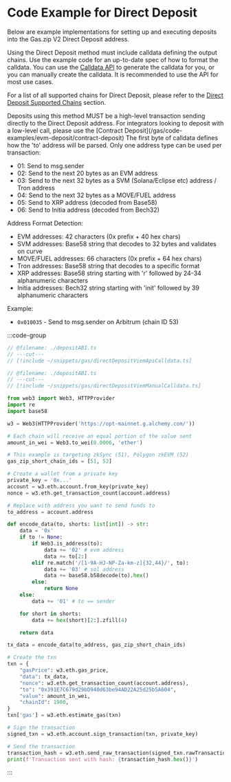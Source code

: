 
# Code Example for Direct Deposit

Below are example implementations for setting up and executing deposits into the Gas.zip V2 Direct Deposit address.

Using the Direct Deposit method must include calldata defining the output chains.
Use the example code for an up-to-date spec of how to format the calldata.
You can use the [Calldata API](/gas/api/call-data) to generate the calldata for you, or you can manually create the calldata. It is recommended to use the API for most use cases.

For a list of all supported chains for Direct Deposit, please refer to the [Direct Deposit Supported Chains](/gas/chain-support/inbound#direct-deposit) section.

<Callout type="warning">
  Deposits using this method MUST be a high-level transaction sending directly to the Direct Deposit address. For integrators looking to
  deposit with a low-level call, please use the [Contract Deposit](/gas/code-examples/evm-deposit/contract-deposit)
</Callout>

<Callout type="info">
The first byte of calldata defines how the 'to' address will be parsed. Only one address type can be used per transaction:

- 01: Send to msg.sender
- 02: Send to the next 20 bytes as an EVM address
- 03: Send to the next 32 bytes as a SVM (Solana/Eclipse etc) address / Tron address
- 04: Send to the next 32 bytes as a MOVE/FUEL address
- 05: Send to XRP address (decoded from Base58)
- 06: Send to Initia address (decoded from Bech32)

Address Format Detection:

- EVM addresses: 42 characters (0x prefix + 40 hex chars)
- SVM addresses: Base58 string that decodes to 32 bytes and validates on curve
- MOVE/FUEL addresses: 66 characters (0x prefix + 64 hex chars)
- Tron addresses: Base58 string that decodes to a specific format
- XRP addresses: Base58 string starting with 'r' followed by 24-34 alphanumeric characters
- Initia addresses: Bech32 string starting with 'init' followed by 39 alphanumeric characters

Example:

- `0x010035` - Send to msg.sender on Arbitrum (chain ID 53)

</Callout>

:::code-group

```ts twoslash [viem (with Calldata API)]
// @filename: ./depositABI.ts
// ---cut---
// [!include ~/snippets/gas/directDepositViemApiCalldata.ts]
```

```ts twoslash [viem (with manual Calldata)]
// @filename: ./depositABI.ts
// ---cut---
// [!include ~/snippets/gas/directDepositViemManualCalldata.ts]
```

```python [python]
from web3 import Web3, HTTPProvider
import re
import base58

w3 = Web3(HTTPProvider('https://opt-mainnet.g.alchemy.com/'))

# Each chain will receive an equal portion of the value sent
amount_in_wei = Web3.to_wei(0.0006, 'ether')

# This example is targeting zkSync (51), Polygon zkEVM (52)
gas_zip_short_chain_ids = [51, 52]

# Create a wallet from a private key
private_key = '0x...'
account = w3.eth.account.from_key(private_key)
nonce = w3.eth.get_transaction_count(account.address)

# Replace with address you want to send funds to
to_address = account.address

def encode_data(to, shorts: list[int]) -> str:
    data = '0x'
    if to != None:
        if Web3.is_address(to):
            data += '02' # evm address
            data += to[2:]
        elif re.match('/[1-9A-HJ-NP-Za-km-z]{32,44}/', to):
            data += '03' # sol address
            data += base58.b58decode(to).hex()
        else:
            return None
    else:
        data += '01' # to == sender

    for short in shorts:
        data += hex(short)[2:].zfill(4)

    return data

tx_data = encode_data(to_address, gas_zip_short_chain_ids)

# Create the txn
txn = {
    "gasPrice": w3.eth.gas_price,
    "data": tx_data,
    "nonce": w3.eth.get_transaction_count(account.address),
    "to": "0x391E7C679d29bD940d63be94AD22A25d25b5A604",
    "value": amount_in_wei,
    "chainId": 1900,
}
txn['gas'] = w3.eth.estimate_gas(txn)

# Sign the transaction
signed_txn = w3.eth.account.sign_transaction(txn, private_key)

# Send the transaction
transaction_hash = w3.eth.send_raw_transaction(signed_txn.rawTransaction)
print(f'Transaction sent with hash: {transaction_hash.hex()}')
```

:::
